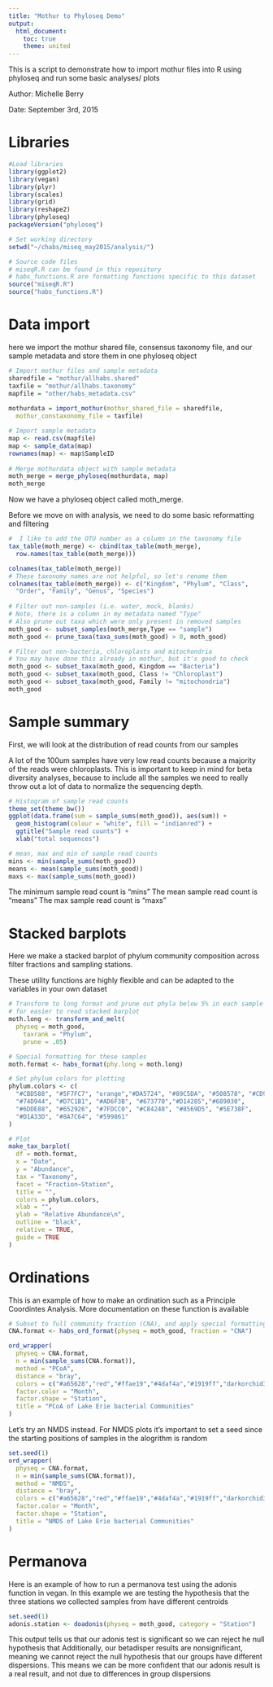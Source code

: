 ```yaml
---
title: "Mothur to Phyloseq Demo"
output:
  html_document:
    toc: true
    theme: united
---
```

This is a script to demonstrate how to import mothur files into R using phyloseq and run some basic analyses/ plots

Author: Michelle Berry

Date: September 3rd, 2015

# Libraries
```r
#Load libraries
library(ggplot2)
library(vegan)
library(plyr)
library(scales)
library(grid)
library(reshape2)
library(phyloseq)
packageVersion("phyloseq")
```

```r
# Set working directory
setwd("~/chabs/miseq_may2015/analysis/")

# Source code files
# miseqR.R can be found in this repository
# habs_functions.R are formatting functions specific to this dataset
source("miseqR.R")
source("habs_functions.R")
```

# Data import

here we import the mothur shared file, consensus taxonomy file, 
and our sample metadata and store them in one phyloseq object
```r

# Import mothur files and sample metadata
sharedfile = "mothur/allhabs.shared"
taxfile = "mothur/allhabs.taxonomy"
mapfile = "other/habs_metadata.csv"
 
mothurdata = import_mothur(mothur_shared_file = sharedfile,
  mothur_constaxonomy_file = taxfile)

# Import sample metadata
map <- read.csv(mapfile)
map <- sample_data(map)
rownames(map) <- map$SampleID
  
# Merge mothurdata object with sample metadata
moth_merge = merge_phyloseq(mothurdata, map)
moth_merge
```
Now we have a phyloseq object called moth_merge. 

Before we move on with analysis, we need to do some basic reformatting and filtering 
```r
#  I like to add the OTU number as a column in the taxonomy file
tax_table(moth_merge) <- cbind(tax_table(moth_merge), 
  row.names(tax_table(moth_merge)))

colnames(tax_table(moth_merge))
# These taxonomy names are not helpful, so let's rename them
colnames(tax_table(moth_merge)) <- c("Kingdom", "Phylum", "Class",
  "Order", "Family", "Genus", "Species")
  
# Filter out non-samples (i.e. water, mock, blanks) 
# Note, there is a column in my metadata named "Type"
# Also prune out taxa which were only present in removed samples
moth_good <- subset_samples(moth_merge,Type == "sample")
moth_good <- prune_taxa(taxa_sums(moth_good) > 0, moth_good)

# Filter out non-bacteria, chloroplasts and mitochondria 
# You may have done this already in mothur, but it's good to check
moth_good <- subset_taxa(moth_good, Kingdom == "Bacteria")
moth_good <- subset_taxa(moth_good, Class != "Chloroplast")
moth_good <- subset_taxa(moth_good, Family != "mitochondria")
moth_good
```

# Sample summary

First, we will look at the distribution of read counts from our samples


A lot of the 100um samples have very low read counts because a majority 
of the reads were chloroplasts. This is important to keep in mind for 
beta diversity analyses, because to include all the samples we need 
to really throw out a lot of data to normalize the sequencing depth.

```r
# Histogram of sample read counts
theme_set(theme_bw())
ggplot(data.frame(sum = sample_sums(moth_good)), aes(sum)) + 
  geom_histogram(colour = "white", fill = "indianred") +
  ggtitle("Sample read counts") + 
  xlab("total sequences")

# mean, max and min of sample read counts
mins <- min(sample_sums(moth_good))
means <- mean(sample_sums(moth_good))
maxs <- max(sample_sums(moth_good))

```
The minimum sample read count is "mins"
The mean sample read count is "means"
The max sample read count is "maxs"


# Stacked barplots

Here we make a stacked barplot of phylum community composition 
across filter fractions and sampling stations. 

These utility functions are highly flexible and can be adapted to the variables
in your own dataset
```r


# Transform to long format and prune out phyla below 5% in each sample
# for easier to read stacked barplot
moth.long <- transform_and_melt(
  physeq = moth_good,
	taxrank = "Phylum",
	prune = .05)

# Special formatting for these samples
moth.format <- habs_format(phy.long = moth.long)

# Set phylum colors for plotting
phylum.colors <- c(
  "#CBD588", "#5F7FC7", "orange","#DA5724", "#89C5DA", "#508578", "#CD9BCD",
  "#74D944", "#D7C1B1", "#AD6F3B", "#673770","#D14285","#689030",
  "#6DDE88", "#652926", "#7FDCC0", "#C84248", "#8569D5", "#5E738F",
  "#D1A33D", "#8A7C64", "#599861"
)

# Plot 
make_tax_barplot(
  df = moth.format, 
  x = "Date", 
  y = "Abundance",
  tax = "Taxonomy",
  facet = "Fraction~Station",
  title = "",
  colors = phylum.colors,
  xlab = "",
  ylab = "Relative Abundance\n",
  outline = "black",
  relative = TRUE,
  guide = TRUE
)


```

# Ordinations

This is an example of how to make an ordination such as a Principle Coordintes Analysis. 
More documentation on these function is available 
```r
# Subset to full community fraction (CNA), and apply special formatting
CNA.format <- habs_ord_format(physeq = moth_good, fraction = "CNA")

ord_wrapper(
  physeq = CNA.format, 
  n = min(sample_sums(CNA.format)),
  method = "PCoA",
  distance = "bray",
  colors = c("#a65628","red","#ffae19","#4daf4a","#1919ff","darkorchid3","magenta"),
  factor.color = "Month",
  factor.shape = "Station",
  title = "PCoA of Lake Erie bacterial Communities"
)


```

Let's try an NMDS instead. For NMDS plots it's important to set a seed since the starting positions of samples in the alogrithm is random

```r
set.seed(1)
ord_wrapper(
  physeq = CNA.format, 
  n = min(sample_sums(CNA.format)),
  method = "NMDS",
  distance = "bray",
  colors = c("#a65628","red","#ffae19","#4daf4a","#1919ff","darkorchid3","magenta"),
  factor.color = "Month",
  factor.shape = "Station",
  title = "NMDS of Lake Erie bacterial Communities"
)
```


# Permanova

Here is an example of how to run a permanova test using the adonis function in vegan.
In this example we are testing the hypothesis that the three stations we collected samples
from have different centroids 

```r
set.seed(1)
adonis.station <- doadonis(physeq = moth_good, category = "Station")

```
This output tells us that our adonis test is significant so we can reject he null hypothesis that
Additionally, our betadisper results are nonsignificant, meaning we cannot reject the null hypothesis that our groups have different dispersions. This means we can be more confident that our adonis result is a real result, and not due to differences in group dispersions



